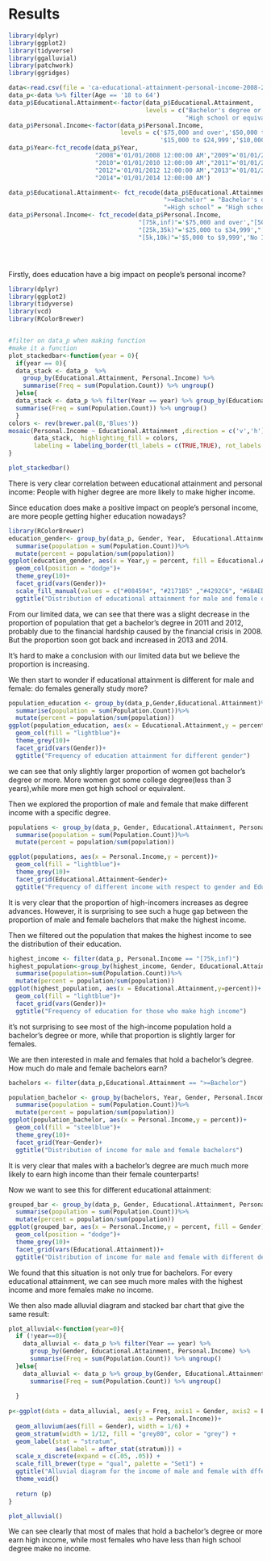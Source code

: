 # Results

```r

library(dplyr)
library(ggplot2)
library(tidyverse)
library(ggalluvial)
library(patchwork)
library(ggridges)

data<-read.csv(file = 'ca-educational-attainment-personal-income-2008-2014.csv', header = TRUE)
data_p<-data %>% filter(Age == '18 to 64')
data_p$Educational.Attainment<-factor(data_p$Educational.Attainment,
                                      levels = c("Bachelor's degree or higher","Some college, less than 4-yr degree",
                                                 "High school or equivalent","No high school diploma"))
data_p$Personal.Income<-factor(data_p$Personal.Income, 
                               levels = c('$75,000 and over','$50,000 to $74,999','$35,000 to $49,999','$25,000 to $34,999',
                                          '$15,000 to $24,999','$10,000 to $14,999','$5,000 to $9,999','No Income'))
data_p$Year<-fct_recode(data_p$Year,
                        "2008"='01/01/2008 12:00:00 AM',"2009"='01/01/2009 12:00:00 AM',
                        "2010"='01/01/2010 12:00:00 AM',"2011"='01/01/2011 12:00:00 AM',
                        "2012"='01/01/2012 12:00:00 AM',"2013"='01/01/2013 12:00:00 AM',
                        "2014"='01/01/2014 12:00:00 AM')

data_p$Educational.Attainment<- fct_recode(data_p$Educational.Attainment,
                                           ">=Bachelor" = "Bachelor's degree or higher","College (<4year)" = "Some college, less than 4-yr degree",
                                           "=High school" = "High school or equivalent","<High school" = "No high school diploma")
data_p$Personal.Income<- fct_recode(data_p$Personal.Income,
                                    "[75k,inf)"='$75,000 and over',"[50k,75k)"='$50,000 to $74,999',"[35k,50k)"='$35,000 to $49,999',
                                    "[25k,35k)"='$25,000 to $34,999',"[15k,25k)"='$15,000 to $24,999',"[10k,15k)"='$10,000 to $14,999',
                                    "[5k,10k)"='$5,000 to $9,999','No Income'='No Income')





```



Firstly, does education have a big impact on people's personal income? 

```r
library(dplyr)
library(ggplot2)
library(tidyverse)
library(vcd)
library(RColorBrewer)


#filter on data_p when making function
#make it a function
plot_stackedbar<-function(year = 0){
  if(year == 0){
  data_stack <- data_p  %>% 
    group_by(Educational.Attainment, Personal.Income) %>%
    summarise(Freq = sum(Population.Count)) %>% ungroup()
  }else{
  data_stack <- data_p %>% filter(Year == year) %>% group_by(Educational.Attainment, Personal.Income) %>%
  summarise(Freq = sum(Population.Count)) %>% ungroup()
  }
colors <- rev(brewer.pal(8,'Blues'))
mosaic(Personal.Income ~ Educational.Attainment ,direction = c('v','h'), 
       data_stack,  highlighting_fill = colors,
       labeling = labeling_border(tl_labels = c(TRUE,TRUE), rot_labels = c(5,0,0,60)))
}

plot_stackedbar()

```

There is very clear correlation between educational attainment and personal income: People with higher degree are more likely to make higher income.

Since education does make a positive impact on people's personal income, are more people getting higher education nowadays?
```r
library(RColorBrewer)
education_gender<- group_by(data_p, Gender, Year,  Educational.Attainment)%>%
  summarise(population = sum(Population.Count))%>%
  mutate(percent = population/sum(population))
ggplot(education_gender, aes(x = Year,y = percent, fill = Educational.Attainment))+
  geom_col(position = "dodge")+
  theme_grey(10)+
  facet_grid(vars(Gender))+
  scale_fill_manual(values = c("#084594", "#2171B5" ,"#4292C6", "#6BAED6","#9ECAE1" ,"#C6DBEF" ,"#DEEBF7", "#F7FBFF"))+
  ggtitle("Distribution of educational attainment for male and female over years")
```

From our limited data, we can see that there was a slight decrease in the proportion of population that get a bachelor's degree in 2011 and 2012, probably due to the financial hardship caused by the financial crisis in 2008. But the proportion soon got back and increased in 2013 and 2014.

It's hard to make a conclusion with our limited data but we believe the proportion is increasing.


We then start to wonder if educational attainment is different for male and female: do females generally study more? 

```r
population_education <- group_by(data_p,Gender,Educational.Attainment)%>%
  summarise(population = sum(Population.Count))%>%
  mutate(percent = population/sum(population))
ggplot(population_education, aes(x = Educational.Attainment,y = percent))+
  geom_col(fill = "lightblue")+
  theme_grey(10)+
  facet_grid(vars(Gender))+
  ggtitle("Frequency of education attainment for different gender")


```

we can see that only slightly larger proportion of women got bachelor's degree or more. More women got some college degree(less than 3 years),while more men got high school or equivalent.

Then we explored the proportion of male and female that make different income with a specific degree.

```r
populations <- group_by(data_p, Gender, Educational.Attainment, Personal.Income,)%>%
  summarise(population = sum(Population.Count))%>%
  mutate(percent = population/sum(population))

ggplot(populations, aes(x = Personal.Income,y = percent))+
  geom_col(fill = "lightblue")+
  theme_grey(10)+
  facet_grid(Educational.Attainment~Gender)+
  ggtitle("Frequency of different income with respect to gender and Education")

```


It is very clear that the proportion of high-incomers increases as degree advances. However, it is surprising to see such a huge gap between the proportion of male and female bachelors that make the highest income. 

Then we filtered out the population that makes the highest income to see the distribution of their education.

```r
highest_income <- filter(data_p, Personal.Income == "[75k,inf)")
highest_population<-group_by(highest_income, Gender, Educational.Attainment )%>%
  summarise(population=sum(Population.Count))%>%
  mutate(percent = population/sum(population))
ggplot(highest_population, aes(x = Educational.Attainment,y=percent))+
  geom_col(fill = "lightblue")+
  facet_grid(vars(Gender))+
  ggtitle("Frequency of education for those who make high income")

```

it's not surprising to see most of the high-income population hold a bachelor's degree or more, while that proportion is slightly larger for females.


We are then interested in male and females that hold a bachelor's degree. How much do male and female bachelors earn?

```r
bachelors <- filter(data_p,Educational.Attainment == ">=Bachelor")

population_bachelor <- group_by(bachelors, Year, Gender, Personal.Income)%>%
  summarise(population = sum(Population.Count))%>%
  mutate(percent = population/sum(population))
ggplot(population_bachelor, aes(x = Personal.Income,y = percent))+
  geom_col(fill = "steelblue")+
  theme_grey(10)+
  facet_grid(Year~Gender)+
  ggtitle("Distribution of income for male and female bachelors")

```

It is very clear that males with a bachelor's degree are much much more likely to earn high income than their female counterparts!


Now we want to see this for different educational attainment:

```r

grouped_bar <- group_by(data_p, Gender, Educational.Attainment, Personal.Income,)%>%
  summarise(population = sum(Population.Count))%>%
  mutate(percent = population/sum(population))
ggplot(grouped_bar, aes(x = Personal.Income,y = percent, fill = Gender))+
  geom_col(position = "dodge")+
  theme_grey(10)+
  facet_grid(vars(Educational.Attainment))+
  ggtitle("Distribution of income for male and female with different degrees")

```
We found that this situation is not only true for bachelors. For every educational attainment, we can see much more males with the highest income and more females make no income.

We then also made alluvial diagram and stacked bar chart that give the same result:

```r

plot_alluvial<-function(year=0){
  if (!year==0){
    data_alluvial <- data_p %>% filter(Year == year) %>%
      group_by(Gender, Educational.Attainment, Personal.Income) %>%
      summarise(Freq = sum(Population.Count)) %>% ungroup()
  }else{
    data_alluvial <- data_p %>% group_by(Gender, Educational.Attainment, Personal.Income) %>%
      summarise(Freq = sum(Population.Count)) %>% ungroup()
    
  }
  
p<-ggplot(data = data_alluvial, aes(y = Freq, axis1 = Gender, axis2 = Educational.Attainment,
                                 axis3 = Personal.Income))+
  geom_alluvium(aes(fill = Gender), width = 1/6) +
  geom_stratum(width = 1/12, fill = "grey80", color = "grey") +
  geom_label(stat = "stratum", 
             aes(label = after_stat(stratum))) +
  scale_x_discrete(expand = c(.05, .05)) +
  scale_fill_brewer(type = "qual", palette = "Set1") +
  ggtitle("Alluvial diagram for the income of male and female with dfferent degrees") +
  theme_void()
  
  return (p)
}

plot_alluvial()

```


We can see clearly that most of males that hold a bachelor's degree or more earn high income, while most females who have less than high school degree make no income.




